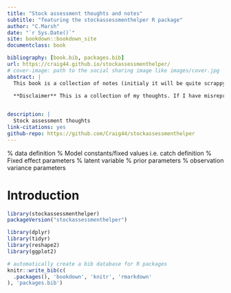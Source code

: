 ```yaml
--- 
title: "Stock assessment thoughts and notes"
subtitle: "featuring the stockassessmenthelper R package"
author: "C.Marsh"
date: "`r Sys.Date()`"
site: bookdown::bookdown_site
documentclass: book

bibliography: [book.bib, packages.bib]
url: https://craig44.github.io/stockassessmenthelper/
# cover-image: path to the social sharing image like images/cover.jpg
abstract: |
  This book is a collection of notes (initialy it will be quite scrappy) that I often reference. Historically I managed a repository with many sub folders discussing these topics in isolation. This Book is an attempt to collate, create a more cohesive resource for future me and possibly others.
  
  **Disclaimer** This is a collection of my thoughts. If I have misrepresented your work or misunderstood your research [please contact me](mailto:craig.marsh10@gmail.com).


description: |
  Stock assessment thoughts
link-citations: yes
github-repo: https://github.com/Craig44/stockassessmenthelper
---
```


\newcommand{\data}{\boldsymbol{y}}  % data definition
\newcommand{\bfix}{\boldsymbol{z}}  % Model constants/fixed values i.e. catch definition
\newcommand{\bparam}{\boldsymbol{\theta}}  % Fixed effect parameters
\newcommand{\branp}{\boldsymbol{u}}  % latent variable 
\newcommand{\boldX}{\boldsymbol{X}}
\newcommand{\bhypp}{\boldsymbol{\psi}}  % prior parameters
\newcommand{\bvarp}{\boldsymbol{\xi}}  % observation variance parameters

# Introduction



```r
library(stockassessmenthelper)
packageVersion("stockassessmenthelper")
```


```r
library(dplyr)
library(tidyr)
library(reshape2)
library(ggplot2)
```


```r
# automatically create a bib database for R packages
knitr::write_bib(c(
  .packages(), 'bookdown', 'knitr', 'rmarkdown'
), 'packages.bib')
```
